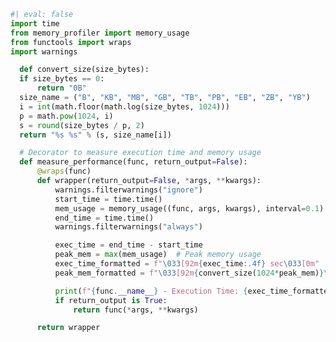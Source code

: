   ```python
  #| eval: false
  import time
  from memory_profiler import memory_usage
  from functools import wraps
  import warnings

    def convert_size(size_bytes):
    if size_bytes == 0:
        return "0B"
    size_name = ("B", "KB", "MB", "GB", "TB", "PB", "EB", "ZB", "YB")
    i = int(math.floor(math.log(size_bytes, 1024)))
    p = math.pow(1024, i)
    s = round(size_bytes / p, 2)
    return "%s %s" % (s, size_name[i])

    # Decorator to measure execution time and memory usage
    def measure_performance(func, return_output=False):
        @wraps(func)
        def wrapper(return_output=False, *args, **kwargs):
            warnings.filterwarnings("ignore")
            start_time = time.time()
            mem_usage = memory_usage((func, args, kwargs), interval=0.1)
            end_time = time.time()
            warnings.filterwarnings("always")

            exec_time = end_time - start_time
            peak_mem = max(mem_usage)  # Peak memory usage
            exec_time_formatted = f"\033[92m{exec_time:.4f} sec\033[0m"
            peak_mem_formatted = f"\033[92m{convert_size(1024*peak_mem)}\033[0m"

            print(f"{func.__name__} - Execution Time: {exec_time_formatted} | Peak Memory Usage: {peak_mem_formatted}")
            if return_output is True:
                return func(*args, **kwargs)

        return wrapper
  ```
